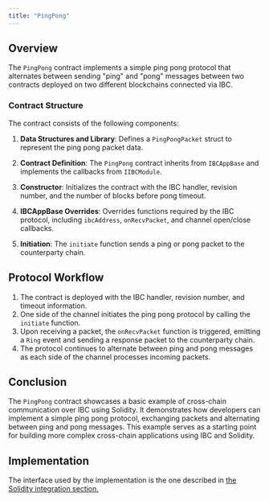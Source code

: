 ```yaml
---
title: "PingPong"
---
```



## Overview

The `PingPong` contract implements a simple ping pong protocol that alternates between sending "ping" and "pong" messages between two contracts deployed on two different blockchains connected via IBC.

### Contract Structure

The contract consists of the following components:

1. **Data Structures and Library**: Defines a `PingPongPacket` struct to represent the ping pong packet data.

2. **Contract Definition**: The `PingPong` contract inherits from `IBCAppBase` and implements the callbacks from `IIBCModule`.

3. **Constructor**: Initializes the contract with the IBC handler, revision number, and the number of blocks before pong timeout.

4. **IBCAppBase Overrides**: Overrides functions required by the IBC protocol, including `ibcAddress`, `onRecvPacket`, and channel open/close callbacks.

5. **Initiation**: The `initiate` function sends a ping or pong packet to the counterparty chain.

## Protocol Workflow

1. The contract is deployed with the IBC handler, revision number, and timeout information.
2. One side of the channel initiates the ping pong protocol by calling the `initiate` function.
3. Upon receiving a packet, the `onRecvPacket` function is triggered, emitting a `Ring` event and sending a response packet to the counterparty chain.
4. The protocol continues to alternate between ping and pong messages as each side of the channel processes incoming packets.

## Conclusion

The `PingPong` contract showcases a basic example of cross-chain communication over IBC using Solidity. It demonstrates how developers can implement a simple ping pong protocol, exchanging packets and alternating between ping and pong messages. This example serves as a starting point for building more complex cross-chain applications using IBC and Solidity.

## Implementation

The interface used by the implementation is the one described in [the Solidity integration section.](/docs/integration/solidity/)

<EmbedCodeSnippet
  filepath="../../../evm/contracts/apps/ucs/00-pingpong/PingPong.sol"
  filename="PingPong.sol"
  language="solidity"
/>

